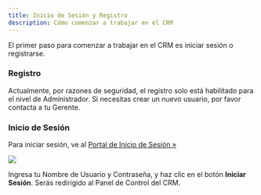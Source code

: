 ```yaml
---
title: Inicio de Sesión y Registro
description: Cómo comenzar a trabajar en el CRM
---
```



El primer paso para comenzar a trabajar en el CRM es iniciar sesión o registrarse.

### Registro

<Aside type="note">
    Actualmente, por razones de seguridad, el registro solo está habilitado para el nivel de Administrador. Si necesitas crear un nuevo usuario, por favor contacta a tu Gerente.
</Aside>

### Inicio de Sesión

Para iniciar sesión, ve al <a href="https://app.impactglass.net">Portal de Inicio de Sesión »</a>

![](/loginSignup/login-signup-01.webp)

Ingresa tu Nombre de Usuario y Contraseña, y haz clic en el botón **Iniciar Sesión**. Serás redirigido al Panel de Control del CRM.
